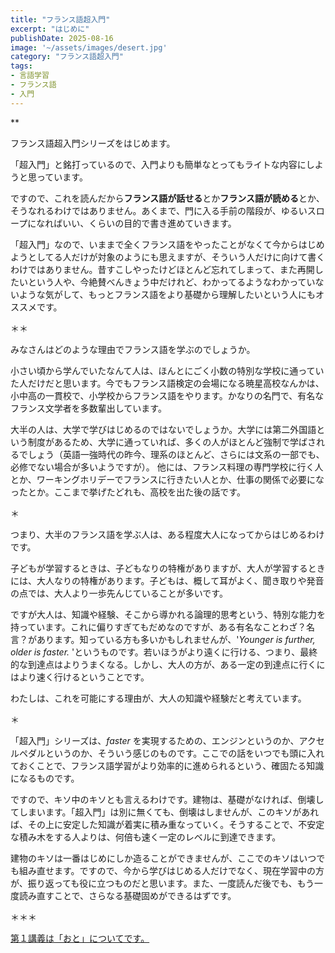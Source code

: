 ```yaml
--- 
title: "フランス語超入門" 
excerpt: "はじめに"
publishDate: 2025-08-16 
image: '~/assets/images/desert.jpg'
category: "フランス語超入門"
tags:
- 言語学習
- フランス語
- 入門
---
```


<div class="text-2xl">**<Audio src='src/assets/audios/salut.mp3' text='Salut, les amis !'/>**</div>

フランス語超入門シリーズをはじめます。

「超入門」と銘打っているので、入門よりも簡単なとってもライトな内容にしようと思っています。

ですので、これを読んだから**フランス語が話せる**とか**フランス語が読める**とか、そうなれるわけではありません。あくまで、門に入る手前の階段が、ゆるいスロープになればいい、くらいの目的で書き進めていきます。

「超入門」なので、いままで全くフランス語をやったことがなくて今からはじめようとしてる人だけが対象のようにも思えますが、そういう人だけに向けて書くわけではありません。昔すこしやったけどほとんど忘れてしまって、また再開したいという人や、今絶賛べんきょう中だけれど、わかってるようなわかっていないような気がして、もっとフランス語をより基礎から理解したいという人にもオススメです。

＊＊

みなさんはどのような理由でフランス語を学ぶのでしょうか。

小さい頃から学んでいたなんて人は、ほんとにごく小数の特別な学校に通っていた人だけだと思います。今でもフランス語検定の会場になる暁星高校なんかは、小中高の一貫校で、小学校からフランス語をやります。かなりの名門で、有名なフランス文学者を多数輩出しています。

大半の人は、大学で学びはじめるのではないでしょうか。大学には第二外国語という制度があるため、大学に通っていれば、多くの人がほとんど強制で学ばされるでしょう（英語一強時代の昨今、理系のほとんど、さらには文系の一部でも、必修でない場合が多いようですが）。
他には、フランス料理の専門学校に行く人とか、ワーキングホリデーでフランスに行きたい人とか、仕事の関係で必要になったとか。ここまで挙げたどれも、高校を出た後の話です。

＊

つまり、大半のフランス語を学ぶ人は、ある程度大人になってからはじめるわけです。

子どもが学習するときは、子どもなりの特権がありますが、大人が学習するときには、大人なりの特権があります。子どもは、概して耳がよく、聞き取りや発音の点では、大人より一歩先んじていることが多いです。

ですが大人は、知識や経験、そこから導かれる論理的思考という、特別な能力を持っています。これに偏りすぎてもだめなのですが、ある有名なことわざ？名言？があります。知っている方も多いかもしれませんが、'_Younger is further, older is faster._ 'というものです。若いほうがより遠くに行ける、つまり、最終的な到達点はよりうまくなる。しかし、大人の方が、ある一定の到達点に行くにはより速く行けるということです。

わたしは、これを可能にする理由が、大人の知識や経験だと考えています。

＊

「超入門」シリーズは、_faster_ を実現するための、エンジンというのか、アクセルペダルというのか、そういう感じのものです。ここでの話をいつでも頭に入れておくことで、フランス語学習がより効率的に進められるという、確固たる知識になるものです。

ですので、キソ中のキソとも言えるわけです。建物は、基礎がなければ、倒壊してしまいます。「超入門」は別に無くても、倒壊はしませんが、このキソがあれば、その上に安定した知識が着実に積み重なっていく。そうすることで、不安定な積み木をする人よりは、何倍も速く一定のレベルに到達できます。

建物のキソは一番はじめにしか造ることができませんが、ここでのキソはいつでも組み直せます。ですので、今から学びはじめる人だけでなく、現在学習中の方が、振り返っても役に立つものだと思います。また、一度読んだ後でも、もう一度読み直すことで、さらなる基礎固めができるはずです。

＊＊＊

[第１講義は「おと」についてです。](./superintro1)







